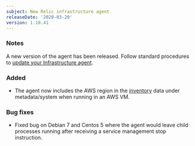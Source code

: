 ```yaml
---
subject: New Relic infrastructure agent
releaseDate: '2020-03-20'
version: 1.10.41
---
```


### Notes

A new version of the agent has been released. Follow standard procedures to [update your Infrastructure agent](/docs/infrastructure/new-relic-infrastructure/installation/update-infrastructure-agent).

### Added

* The agent now includes the AWS region in the [inventory](/docs/infrastructure/infrastructure-ui-pages/infra-ui-pages/infrastructure-inventory-page-search-your-entire-infrastructure) data under metadata/system when running in an AWS VM.

### Bug fixes

* Fixed bug on Debian 7 and Centos 5 where the agent would leave child processes running after receiving a service management stop instruction.
